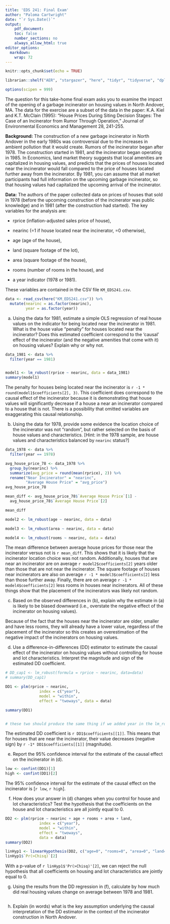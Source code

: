 ```yaml
---
title: 'EDS 241: Final Exam'
author: "Paloma Cartwright"
date: "`r Sys.Date()`"
output: 
    pdf_document:
    toc: false
    number_sections: no
    always_allow_html: true
editor_options: 
  markdown: 
    wrap: 72
---
```


```r
knitr::opts_chunk$set(echo = TRUE)

librarian::shelf("AER", "stargazer", "here", "tidyr", "tidyverse", "dplyr","stringr", "DT", "plm", "janitor", "huxtable", "cowplot", "ggplot2", "tinytex", "datasets", "tibble", "readxl", "estimatr", "patchwork", "car", "kableExtra")

options(scipen = 999)

```

\noindent The question for this take-home final exam asks you to examine
the impact of the opening of a garbage incinerator on housing values in
North Andover, MA. The data for the exercise are a subset of the data in
the paper: K.A. Kiel and K.T. McClain (1995): "House Prices During
Siting Decision Stages: The Case of an Incinerator from Rumor Through
Operation," Journal of Environmental Economics and Management 28,
241-255.

**Background:** The construction of a new garbage incinerator in North
Andover in the early 1980s was controversial due to the increases in
ambient pollution that it would create. Rumors of the incinerator began
after 1978. The construction started in 1981, and the incinerator began
operating in 1985. In Economics, land market theory suggests that local
amenities are capitalized in housing values, and predicts that the
prices of houses located near the incinerator would fall compared to the
price of houses located further away from the incinerator. By 1981, you
can assume that all market participants had full information on the
upcoming garbage incinerator, so that housing values had capitalized the
upcoming arrival of the incinerator.

**Data:** The authors of the paper collected data on prices of houses
that sold in 1978 (before the upcoming construction of the incinerator
was public knowledge) and in 1981 (after the construction had started).
The key variables for the analysis are:

-   rprice (inflation-adjusted sales price of house),

-   nearinc (=1 if house located near the incinerator, =0 otherwise),

-   age (age of the house),

-   land (square footage of the lot),

-   area (square footage of the house),

-   rooms (number of rooms in the house), and

-   a year indicator (1978 or 1981).

These variables are contained in the CSV file `KM_EDS241.csv`.

```r
data <- read_csv(here("KM_EDS241.csv")) %>% 
  mutate(nearinc = as.factor(nearinc), 
         year = as.factor(year))
```

(a) Using the data for 1981, estimate a simple OLS regression of real house values on the indicator for being located near the incinerator in 1981. What is the house value “penalty” for houses located near the incinerator? Does this estimated coefficient correspond to the ‘causal’ effect of the incinerator (and the negative amenities that come with it) on housing values? Explain why or why not.

```r
data_1981 <- data %>% 
  filter(year == 1981)


model1 <- lm_robust(rprice ~ nearinc, data = data_1981)
summary(model1)

```


The penalty for houses being located near the incinerator is `r -1 * round(model1$coefficients[2], 3)`. This coefficient does correspond to the causal effect of the incinerator because it is demonstrating that house values will significantly decrease if a house a near an incinerator compared to a house that is not. There is a possibility that omitted variables are exaggerating this causal relationship. 


(b) Using the data for 1978, provide some evidence the location choice of the incinerator was not “random”, but rather selected on the basis of house values and characteristics. [Hint: in the 1978 sample, are house values and characteristics balanced by `nearinc` status?]

```r
data_1978 <- data %>% 
  filter(year == 1978)
```

```r
avg_house_price_78 <- data_1978 %>% 
  group_by(nearinc) %>% 
  summarize(avg_price = round(mean(rprice), 2)) %>% 
  rename("Near Incinerator" = "nearinc", 
         "Average House Price" = "avg_price")
avg_house_price_78

```

```r
mean_diff <- avg_house_price_78$`Average House Price`[1] -
  avg_house_price_78$`Average House Price`[2]

mean_diff
```

```r
model2 <- lm_robust(age ~ nearinc, data = data)

model3 <- lm_robust(area ~ nearinc, data = data)

model4 <- lm_robust(rooms ~ nearinc, data = data)

```


The mean difference between average house prices for those near the incinerator versus not is `r mean_diff`. This shows that it is likely that the incinerator location choice was not random. Additionally, houses that are near an incinerator are on average `r model2$coefficients[2]` years older than those that are not near the incinerator. The square footage of houses near incinerators are also on average `r -1 * model3$coefficients[2]` less than those further away. Finally, there are on average `r -1 * model4$coefficients[2]` less rooms in houses near incinerators. All of these things show that the placement of the incinerators was likely not random. 

(c) Based on the observed differences in (b), explain why the estimate in (a) is likely to be biased downward (i.e., overstate the negative effect of the incinerator on housing values).

Because of the fact that the houses near the incinerator are older, smaller and have less rooms, they will already have a lower value, regardless of the placement of the incinerator so this creates an overestimation of the negative impact of the incinerators on housing values. 

(d) Use a difference-in-differences (DD) estimator to estimate the causal effect of the incinerator on housing values without controlling for house and lot characteristics. Interpret the magnitude and sign of the estimated DD coefficient.

```r
# DD_cap1 <- lm_robust(formula = rprice ~ nearinc, data=data)
# summary(DD_cap1)

DD1 <- plm(rprice ~ nearinc, 
               index = c("year"), 
               model = "within", 
               effect = "twoways", data = data)

summary(DD1)


# these two should produce the same thing if we added year in the lm_robust one above. So we should discuss which one is correct cause should we be controlling for year, I assume so. 

```

The estimated DD coefficient is `r DD1$coefficients[[1]]`. This means that for houses that are near the incinerator, their value decreases (negative sign) by `r -1* DD1$coefficients[[1]]` (magnitude).


(e) Report the 95% confidence interval for the estimate of the causal effect on the incinerator in (d).

```r
low <- confint(DD1)[1]
high <- confint(DD1)[2]

```

The 95% confidence interval for the estimate of the causal effect on the incinerator is [`r low`, `r high`].


(f) How does your answer in (d) changes when you control for house and lot characteristics? Test the hypothesis that the coefficients on the house and lot characteristics are all jointly equal to 0.

```r
DD2 <- plm(rprice ~ nearinc + age + rooms + area + land,
               index = c("year"), 
               model = "within", 
               effect = "twoways", 
               data = data)
summary(DD2)

```

```r
linHyp1 <- linearHypothesis(DD2, c("age=0", "rooms=0", "area=0", "land=0"), white.adjust = "hc2")
linHyp1$`Pr(>Chisq)`[2]
```

With a p-value of `r linHyp1$'Pr(>Chisq)'[2]`, we can reject the null hypothesis that all coefficients on housing and lot characteristics are jointly equal to 0. 

(g) Using the results from the DD regression in (f), calculate by how much did real housing values change on average between 1978 and 1981.

```r

```


(h) Explain (in words) what is the key assumption underlying the causal interpretation of the DD estimator in the context of the incinerator construction in North Andover.


